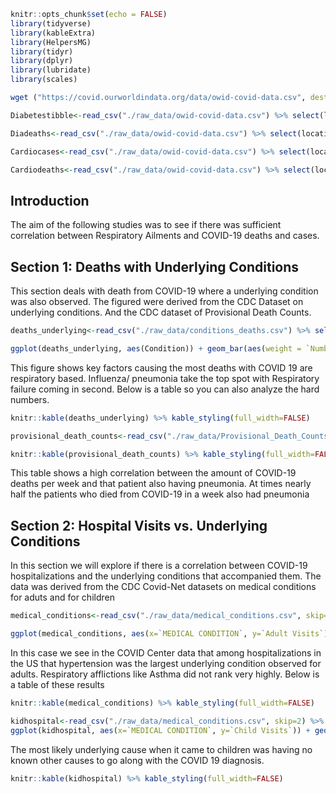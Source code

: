 ```r
knitr::opts_chunk$set(echo = FALSE)
library(tidyverse)
library(kableExtra)
library(HelpersMG)
library(tidyr)
library(dplyr)
library(lubridate)
library(scales)
```
 <!-- This chunk is a library loader --> 

```r
wget ("https://covid.ourworldindata.org/data/owid-covid-data.csv", destfile="./raw_data/owid-covid-data.csv")
```
 <!-- This is for loading the owid dataset --> 

```r
Diabetestibble<-read_csv("./raw_data/owid-covid-data.csv") %>% select(location, diabetes_prevalence,total_cases,date)  %>% write_csv("./output/diabetes_total_cases.csv")
```

 <!-- diabetes related to cases -->  

```r
Diadeaths<-read_csv("./raw_data/owid-covid-data.csv") %>% select(location, diabetes_prevalence,total_deaths,date)  %>% write_csv("./output/diabetes_total_deaths.csv")
```

 <!-- diabetes related to deaths -->  
 
```r
Cardiocases<-read_csv("./raw_data/owid-covid-data.csv") %>% select(location, cardiovasc_death_rate,total_cases,date)  %>% write_csv("./output/cardio_total_cases.csv")
```
 
 <!-- cardiovascular deaths to total cases -->  
 
```r
Cardiodeaths<-read_csv("./raw_data/owid-covid-data.csv") %>% select(location, cardiovasc_death_rate,total_deaths,date)  %>% write_csv("./output/cardio_total_deaths.csv")
```
 
 
 <!-- Cardiovascular Deaths to total deaths --> 
 
##  Introduction

The aim of the following studies was to see if there was sufficient correlation between Respiratory Ailments and COVID-19 deaths and cases.
 


## Section 1: Deaths with Underlying Conditions
 
This section deals with death from COVID-19 where a underlying condition was also observed. The figured were derived from the CDC Dataset on underlying conditions. And the CDC dataset of Provisional Death Counts.
 
```r
deaths_underlying<-read_csv("./raw_data/conditions_deaths.csv") %>% select(State,Condition,`Number of COVID-19 Deaths`,`Age Group`) %>% filter(`Age Group` =="All ages" & State=="US",Condition !="COVID-19",Condition != "All other conditions and causes (residual)") %>% write_csv("./output/underlying_Causes_death.csv")

ggplot(deaths_underlying, aes(Condition)) + geom_bar(aes(weight = `Number of COVID-19 Deaths`)) + theme(axis.text.x = element_text(angle = 75, vjust = 1, hjust = 1))+labs(y="Deaths", x="Conditions")+ggsave("./figures/Underlying_conditions.png")

```
 <!-- This is plot of the CDC data on underlying conditions and death --> 

This figure shows key factors causing the most deaths with COVID 19 are respiratory based. Influenza/ pneumonia take the top spot with Respiratory failure coming in second. Below is a table so you can also analyze the hard numbers.


```r
knitr::kable(deaths_underlying) %>% kable_styling(full_width=FALSE)
```
 <!-- This chunk for the underlying deaths table --> 




```r
provisional_death_counts<-read_csv("./raw_data/Provisional_Death_Counts.csv") %>% select(State,Indicator,`Start week`,`All COVID-19 Deaths (U07.1)`,`Deaths with Pneumonia and COVID-19 (J12.0-J18.9 and U07.1)`) %>% filter(Indicator == "Week-ending") %>% rename(`All COVID-19 Deaths`=`All COVID-19 Deaths (U07.1)`, `Deaths with Pneumonia and COVID-19`=`Deaths with Pneumonia and COVID-19 (J12.0-J18.9 and U07.1)`)

knitr::kable(provisional_death_counts) %>% kable_styling(full_width=FALSE)
```
 <!-- This is code for the provisional death counts table --> 
 
This table shows a high correlation between the amount of COVID-19 deaths per week and that patient also having pneumonia. At times nearly half the patients who died from COVID-19 in a week also had pneumonia 


## Section 2: Hospital Visits vs. Underlying Conditions  

In this section we will explore if there is a correlation between COVID-19 hospitalizations and the underlying conditions that accompanied them. The data was derived from the CDC Covid-Net datasets on medical conditions for aduts and for children 
```r
medical_conditions<-read_csv("./raw_data/medical_conditions.csv", skip=2) %>% select(`MEDICAL CONDITION`,`ADULTS-COUNT`) %>% filter(`MEDICAL CONDITION`!="Pregnancy") %>% mutate(`ADULTS-COUNT` = as.integer(`ADULTS-COUNT`)) %>% write_csv("./output/hospitalization_causes.csv") %>% rename(`Adult Visits`="ADULTS-COUNT")
```
 <!-- This chunk is for comparing hospital adult with underlying causes --> 

```r

ggplot(medical_conditions, aes(x=`MEDICAL CONDITION`, y=`Adult Visits`)) + geom_bar(stat="identity")+theme(axis.text.x = element_text(angle = 75, vjust = 1, hjust = 1))+ggsave("./figures/Adult_Hospital_Visits.png")
```



In this case we see in the COVID Center data that among hospitalizations in the US that hypertension was the largest underlying condition observed for adults. Respiratory afflictions like Asthma did not rank very highly. Below is a table of these results


```r
knitr::kable(medical_conditions) %>% kable_styling(full_width=FALSE)
```
 <!-- This chunk is for the table for medical conditions --> 




```r
kidhospital<-read_csv("./raw_data/medical_conditions.csv", skip=2) %>% select(`MEDICAL CONDITION`,`CHILDREN-COUNT`) %>% filter(`MEDICAL CONDITION`!="Pregnancy")%>% mutate(`CHILDREN-COUNT` = as.integer(`CHILDREN-COUNT`)) %>% rename(`Child Visits`="CHILDREN-COUNT") %>% write_csv("./output/kidhopsitalization.csv")
ggplot(kidhospital, aes(x=`MEDICAL CONDITION`, y=`Child Visits`)) + geom_bar(stat="identity")+theme(axis.text.x = element_text(angle = 90, vjust = 1, hjust = 1))+ggsave("./figures/Child_Hospital_Visits.png")
```

 <!-- THis is for ailments versus Child hospitalization -->  
 
 The most likely underlying cause when it came to children was having no known other causes to go along with the COVID 19 diagnosis. 
 
```r
knitr::kable(kidhospital) %>% kable_styling(full_width=FALSE)
```
 




 


